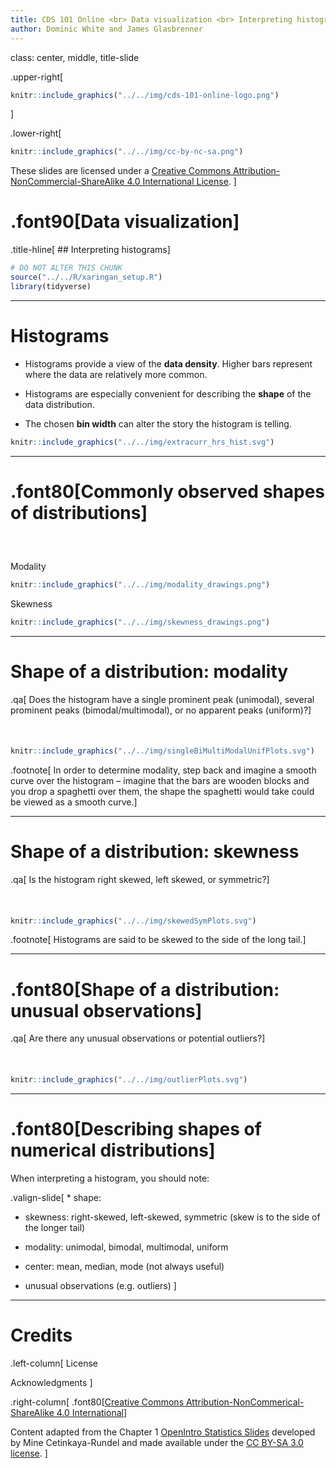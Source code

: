 ```yaml
---
title: CDS 101 Online <br> Data visualization <br> Interpreting histograms
author: Dominic White and James Glasbrenner
---
```


class: center, middle, title-slide

.upper-right[
```r
knitr::include_graphics("../../img/cds-101-online-logo.png")
```
]

.lower-right[
```r
knitr::include_graphics("../../img/cc-by-nc-sa.png")
```

These slides are licensed under a [Creative Commons Attribution-NonCommercial-ShareAlike 4.0 International License](http://creativecommons.org/licenses/by-nc-sa/4.0/).
]

# .font90[Data visualization]
.title-hline[
## Interpreting histograms
]

```r
# DO NOT ALTER THIS CHUNK
source("../../R/xaringan_setup.R")
library(tidyverse)
```

---

# Histograms

* Histograms provide a view of the **data density**.
  Higher bars represent where the data are relatively more common.

* Histograms are especially convenient for describing the **shape** of the data distribution.

* The chosen **bin width** can alter the story the histogram is telling.

```r
knitr::include_graphics("../../img/extracurr_hrs_hist.svg")
```

---

# .font80[Commonly observed shapes of distributions]

<div style="margin-bottom: 12%;"></div>

Modality

```r
knitr::include_graphics("../../img/modality_drawings.png")
```

Skewness

```r
knitr::include_graphics("../../img/skewness_drawings.png")
```

---

# Shape of a distribution: modality

.qa[
Does the histogram have a single prominent peak (unimodal), several prominent peaks (bimodal/multimodal), or no apparent peaks (uniform)?
]

<div style="margin-bottom: 10%;"></div>

```r
knitr::include_graphics("../../img/singleBiMultiModalUnifPlots.svg")
```

.footnote[
In order to determine modality, step back and imagine a smooth curve over the histogram – imagine that the bars are wooden blocks and you drop a spaghetti over them, the shape the spaghetti would take could be viewed as a smooth curve.
]

---

# Shape of a distribution: skewness

.qa[
Is the histogram right skewed, left skewed, or symmetric?
]

<div style="margin-bottom: 10%;"></div>

```r
knitr::include_graphics("../../img/skewedSymPlots.svg")
```

.footnote[
Histograms are said to be skewed to the side of the long tail.
]

---

# .font80[Shape of a distribution: unusual observations]

.qa[
Are there any unusual observations or potential outliers?
]

<div style="margin-bottom: 10%;"></div>

```r
knitr::include_graphics("../../img/outlierPlots.svg")
```

---

# .font80[Describing shapes of numerical distributions]

When interpreting a histogram, you should note:

.valign-slide[
* shape:

  * skewness: right-skewed, left-skewed, symmetric (skew is to the side of the longer tail)

  * modality: unimodal, bimodal, multimodal, uniform

* center: mean, median, mode (not always useful)

<!-- * spead: range, standard deviation, inter-quartile range -->

* unusual observations (e.g. outliers)
]

---

# Credits

.left-column[
License

Acknowledgments
]

.right-column[
.font80[[Creative Commons Attribution-NonCommerical-ShareAlike 4.0 International](https://creativecommons.org/licenses/by-nc-sa/4.0/)]

Content adapted from the Chapter 1 [OpenIntro Statistics Slides](https://github.com/OpenIntroOrg/openintro-statistics-slides) developed by Mine Cetinkaya-Rundel and made available under the [CC BY-SA 3.0 license](http://creativecommons.org/licenses/by-sa/3.0/us/).
]
